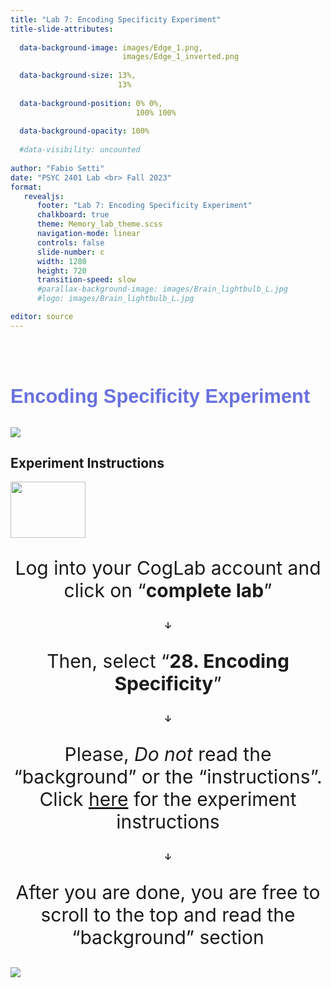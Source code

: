```yaml
---
title: "Lab 7: Encoding Specificity Experiment"
title-slide-attributes:
  
  data-background-image: images/Edge_1.png,
                         images/Edge_1_inverted.png
                         
  data-background-size: 13%,
                        13%
                        
  data-background-position: 0% 0%,
                            100% 100%
  
  data-background-opacity: 100%
  
  #data-visibility: uncounted
  
author: "Fabio Setti"
date: "PSYC 2401 Lab <br> Fall 2023"
format:
   revealjs:
      footer: "Lab 7: Encoding Specificity Experiment"
      chalkboard: true
      theme: Memory_lab_theme.scss
      navigation-mode: linear
      controls: false
      slide-number: c 
      width: 1280
      height: 720
      transition-speed: slow
      #parallax-background-image: images/Brain_lightbulb_L.jpg
      #logo: images/Brain_lightbulb_L.jpg

editor: source
---
```



# {transition="zoom" data-menu-title="Encoding Specificity Experiment"}

::: {layout-ncol="2"}

::: col

</br>

<p style=" 

  font-size: 2.2em;
  font-weight:	800;
  font-family: sans-serif;
  smargin: 0 0 20px 0;
  color: #6971E0;
  font-family: "League Gothic", Impact, sans-serif;
  line-height: 0.7em;
  letter-spacing: 0.04em;
  text-transform: capitalize;
  text-shadow: none; "> Encoding Specificity Experiment
  
</p>


:::


:::col
![](images/Experiment_kids.png)

:::
:::

## Experiment Instructions

![](images/Experiment_kids.png){.absolute top=-50 right=-50 width="120" height="90"}


::: {layout-ncol="2"}

::: col

<center>

<p style="font-size: 30px;">
Log into your CogLab account and click on “**complete lab**”
</p>

**&darr;** 

<p style="font-size: 30px;">
Then, select “**28. Encoding Specificity**”
</p>

**&darr;**

<p style="font-size: 30px;">
Please, *Do not* read the “background” or the “instructions”. Click [here](https://raw.githack.com/quinix45/PSYC_2401_Memory_Lab_Slides/main/Coglab%20Experiments%20instructions/Coglab-Experiments-Instructions.html){preview-link="true"} for the experiment instructions
</p>

**&darr;**

<p style="font-size: 30px;">
After you are done, you are free to scroll to the top and read the “background” section
</p>

</center>

:::


:::col
![](images/Memory_head.png)

:::
:::



